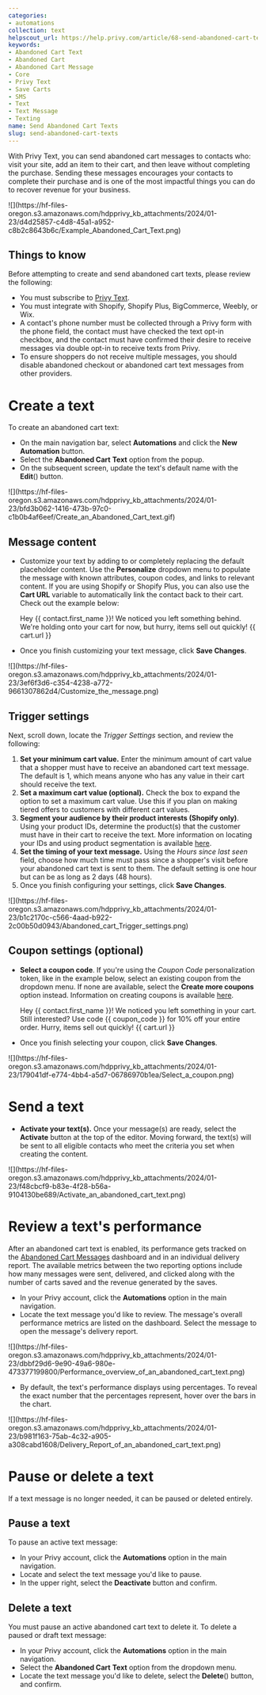 ```yaml
---
categories:
- automations
collection: text
helpscout_url: https://help.privy.com/article/68-send-abandoned-cart-texts
keywords:
- Abandoned Cart Text
- Abandoned Cart
- Abandoned Cart Message
- Core
- Privy Text
- Save Carts
- SMS
- Text
- Text Message
- Texting
name: Send Abandoned Cart Texts
slug: send-abandoned-cart-texts
---
```

With Privy Text, you can send abandoned cart messages to contacts who: visit
your site, add an item to their cart, and then leave without completing the
purchase. Sending these messages encourages your contacts to complete their
purchase and is one of the most impactful things you can do to recover revenue
for your business.

![](https://hf-files-
oregon.s3.amazonaws.com/hdpprivy_kb_attachments/2024/01-23/d4d25857-c4d8-45a1-a952-c8b2c8643b6c/Example_Abandoned_Cart_Text.png)

## Things to know

Before attempting to create and send abandoned cart texts, please review the
following:

  * You must subscribe to [Privy Text](https://www.privy.com/text). 
  * You must integrate with Shopify, Shopify Plus, BigCommerce, Weebly, or Wix.
  * A contact's phone number must be collected through a Privy form with the phone field, the contact must have checked the text opt-in checkbox, and the contact must have confirmed their desire to receive messages via double opt-in to receive texts from Privy. 
  * To ensure shoppers do not receive multiple messages, you should disable abandoned checkout or abandoned cart text messages from other providers. 

# Create a text

To create an abandoned cart text:

  * On the main navigation bar, select **Automations** and click the **New Automation** button.
  * Select the **Abandoned Cart** **Text** option from the popup.
  * On the subsequent screen, update the text's default name with the **Edit**() button. 

![](https://hf-files-
oregon.s3.amazonaws.com/hdpprivy_kb_attachments/2024/01-23/bfd3b062-1416-473b-97c0-c1b0b4af6eef/Create_an_Abandoned_Cart_text.gif)

## Message content

  * Customize your text by adding to or completely replacing the default placeholder content. Use the **Personalize** dropdown menu to populate the message with known attributes, coupon codes, and links to relevant content. If you are using Shopify or Shopify Plus, you can also use the **Cart URL** variable to automatically link the contact back to their cart. Check out the example below: 

    
    
    Hey {{ contact.first_name }}! We noticed you left something behind. We're holding onto your cart for now, but hurry, items sell out quickly! {{ cart.url }}
    

  * Once you finish customizing your text message, click **Save Changes**. 

![](https://hf-files-
oregon.s3.amazonaws.com/hdpprivy_kb_attachments/2024/01-23/3ef6f3d6-c354-4238-a772-9661307862d4/Customize_the_message.png)

## Trigger settings

Next, scroll down, locate the _Trigger Settings_ section, and review the
following:

  1. **Set your minimum cart value.** Enter the minimum amount of cart value that a shopper must have to receive an abandoned cart text message. The default is 1, which means anyone who has any value in their cart should receive the text. 
  2. **Set a maximum cart value (optional).** Check the box to expand the option to set a maximum cart value. Use this if you plan on making tiered offers to customers with different cart values.
  3. **Segment your audience by their product interests (Shopify only)**. Using your product IDs, determine the product(s) that the customer must have in their cart to receive the text. More information on locating your IDs and using product segmentation is available [here](https://privy.helpscoutdocs.com/article/192-use-product-segmentation).
  4. **Set the timing of your text message.** Using the _Hours since last seen_ field, choose how much time must pass since a shopper's visit before your abandoned cart text is sent to them. The default setting is one hour but can be as long as 2 days (48 hours). 
  5. Once you finish configuring your settings, click **Save Changes**. 

![](https://hf-files-
oregon.s3.amazonaws.com/hdpprivy_kb_attachments/2024/01-23/b1c2170c-c566-4aad-b922-2c00b50d0943/Abandoned_cart_Trigger_settings.png)

## Coupon settings (optional)

  * **Select a coupon code**. If you're using the _Coupon Code_ personalization token, like in the example below, select an existing coupon from the dropdown menu. If none are available, select the **Create more coupons** option instead. Information on creating coupons is available [here](https://privy.helpscoutdocs.com/article/72-create-and-manage-coupon-codes). 

    
    
    Hey {{ contact.first_name }}! We noticed you left something in your cart. Still interested? Use code {{ coupon_code }} for 10% off your entire order. Hurry, items sell out quickly! {{ cart.url }}
    

  * Once you finish selecting your coupon, click **Save Changes**.

![](https://hf-files-
oregon.s3.amazonaws.com/hdpprivy_kb_attachments/2024/01-23/179041df-e774-4bb4-a5d7-06786970b1ea/Select_a_coupon.png)

# Send a text

  * **Activate your text(s).** Once your message(s) are ready, select the **Activate** button at the top of the editor. Moving forward, the text(s) will be sent to all eligible contacts who meet the criteria you set when creating the content.

![](https://hf-files-
oregon.s3.amazonaws.com/hdpprivy_kb_attachments/2024/01-23/f48cbcf9-b83e-4f28-b56a-9104130be689/Activate_an_abandoned_cart_text.png)

# Review a text's performance

After an abandoned cart text is enabled, its performance gets tracked on the
[Abandoned Cart Messages](https://dashboard.privy.com/abandoned-cart-emails)
dashboard and in an individual delivery report. The available metrics between
the two reporting options include how many messages were sent, delivered, and
clicked along with the number of carts saved and the revenue generated by the
saves.

  * In your Privy account, click the **Automations** option in the main navigation. 
  * Locate the text message you'd like to review. The message's overall performance metrics are listed on the dashboard. Select the message to open the message's delivery report.

![](https://hf-files-
oregon.s3.amazonaws.com/hdpprivy_kb_attachments/2024/01-23/dbbf29d6-9e90-49a6-980e-473377199800/Performance_overview_of_an_abandoned_cart_text.png)

  * By default, the text's performance displays using percentages. To reveal the exact number that the percentages represent, hover over the bars in the chart. 

![](https://hf-files-
oregon.s3.amazonaws.com/hdpprivy_kb_attachments/2024/01-23/b981f163-75ab-4c32-a905-a308cabd1608/Delivery_Report_of_an_abandoned_cart_text.png)

# Pause or delete a text

If a text message is no longer needed, it can be paused or deleted entirely.

## Pause a text

To pause an active text message:

  * In your Privy account, click the **Automations** option in the main navigation. 
  * Locate and select the text message you'd like to pause. 
  * In the upper right, select the **Deactivate** button and confirm.

## Delete a text

You must pause an active abandoned cart text to delete it. To delete a paused
or draft text message:

  * In your Privy account, click the **Automations** option in the main navigation. 
  * Select the **Abandoned Cart** **Text** option from the dropdown menu. 
  * Locate the text message you'd like to delete, select the **Delete**() button, and confirm. 

